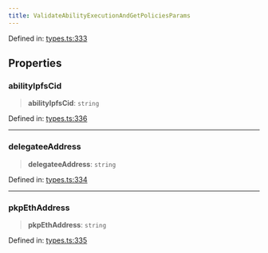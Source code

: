 ```yaml
---
title: ValidateAbilityExecutionAndGetPoliciesParams
---
```


Defined in: [types.ts:333](https://github.com/LIT-Protocol/Vincent/blob/24971b3553e0b3a0f81730455f8a1892791091ad/packages/libs/contracts-sdk/src/types.ts#L333)

## Properties

### abilityIpfsCid

> **abilityIpfsCid**: `string`

Defined in: [types.ts:336](https://github.com/LIT-Protocol/Vincent/blob/24971b3553e0b3a0f81730455f8a1892791091ad/packages/libs/contracts-sdk/src/types.ts#L336)

***

### delegateeAddress

> **delegateeAddress**: `string`

Defined in: [types.ts:334](https://github.com/LIT-Protocol/Vincent/blob/24971b3553e0b3a0f81730455f8a1892791091ad/packages/libs/contracts-sdk/src/types.ts#L334)

***

### pkpEthAddress

> **pkpEthAddress**: `string`

Defined in: [types.ts:335](https://github.com/LIT-Protocol/Vincent/blob/24971b3553e0b3a0f81730455f8a1892791091ad/packages/libs/contracts-sdk/src/types.ts#L335)
